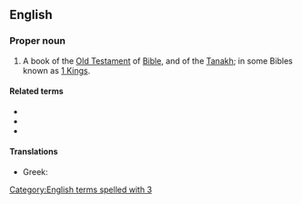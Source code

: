 ==English==
{{book of the Bible|Books of Kings}}

===Proper noun===
{{en-proper noun}}
# {{label|en|biblical}} A book of the [[Old Testament]] of [[Bible]], and of the [[Tanakh]]; in some Bibles known as [[1 Kings]].

====Related terms====
* {{l|en|Kgs}}
* {{l|en|1 Kgs}}
* {{l|en|3 Kgs}}

====Translations====
{{trans-top|book of the Bible}}
* Greek: {{t|el|Γ' Βασιλειών}}
{{trans-mid}}
{{trans-bottom}}

[[Category:English terms spelled with 3]]
